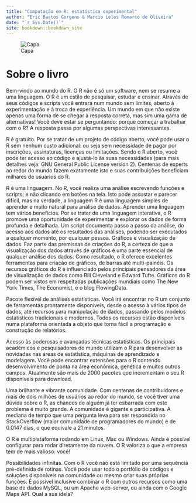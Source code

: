 ```yaml
--- 
title: "Computação em R: estatística experimental"
author: "Eric Bastos Gorgens & Marcio Leles Romarco de Oliveira"
date: "`r Sys.Date()`"
site: bookdown::bookdown_site
---
```


![Capa](./figuras/capa.png)

# Sobre o livro

Bem-vindo ao mundo do R. O R não é só um software, nem se resume a uma linguagem. O R é um estilo de pesquisar, estudar e ensinar. Através de seus códigos e scripts você entrará num mundo sem limites, aberto à experimentação e à troca de experiência. Um mundo em que não existe apenas uma forma de se chegar à resposta correta, mas sim uma gama de alternativas! Você deve estar se perguntando: porque começar a trabalhar com o R? A resposta passa por algumas perspectivas interessantes.

R é gratuito. Por se tratar de um projeto de código aberto, você pode usar o R sem nenhum custo adicional: ou seja sem necessidade de pagar por inscrições, assinaturas, licenças ou limitações. Sendo o R aberto, você pode ter acesso ao código e ajustá-lo às suas necessidades (para mais detalhes veja: GNU General Public License version 2). Centenas de experts ao redor do mundo fazem exatamente isto e suas contribuições beneficiam milhares de usuários do R.

R é uma linguagem. No R, você realiza uma análise escrevendo funções e scripts; e não clicando em botões na tela. Isto pode assustar e parecer difícil, mas na verdade, a linguagem R é uma linguagem simples de aprender e muito natural para análise de dados. Aprender uma linguagem tem vários benefícios. Por se tratar de uma linguagem interativa, o R promove uma oportunidade de experimentar e explorar os dados de forma profunda e detalhada. Um script documenta passo a passo da análise, do acesso aos dados até os resultados das análises, podendo ser executados a qualquer momento, por qualquer pessoa.
Gráficos e visualização de dados. Faz parte das premissas de criações do R, a certeza de que a visualização dos dados através de gráficos é uma parte essencial de qualquer análise dos dados. Como resultado, o R oferece excelentes ferramentas para criação de gráficos, de barras até multi-painéis. Os recursos gráficos do R é influenciado pelos principais pensadores da área de visualização de dados como Bill Cleveland e Edward Tufte. Gráficos do R podem ser vistos em respeitadas publicações mundiais como The New York Times, The Economist, e o blog FlowingData.

Pacote flexível de análises estatísticas. Você irá encontrar no R um conjunto de ferramentas prontamente disponíveis, desde o acesso à vários tipos de dados, até recursos para manipulação de dados, passando pelos modelos estatísticos tradicionais e modernos. Todos os recursos estão disponíveis numa plataforma orientada a objeto que torna fácil a programação e construção de relatórios.

Acesso às poderosas e avançadas técnicas estatísticas. Os principais acadêmicos e pesquisadores do mundo utilizam o R para desenvolver as novidades nas áreas de estatística, máquinas de aprendizado e modelagem. Você pode encontrar extensões para o R contendo desenvolvimento de ponta na área econômica, genética e muitos outros campos. Atualmente são mais de 2000 pacotes que incrementam o seu R disponíveis para download.

Uma brilhante e vibrante comunidade. Com centenas de contribuidores e mais de dois milhões de usuários ao redor do mundo, se você tiver uma dúvida sobre o R, as chances de alguém já ter esbarrada com este problema é muito grande. A comunidade é gigante e participativa. A mediana de tempo que uma pergunta leva para ser respondida no StackOverflow (maior comunidade de programadores do mundo) é de 0.0147 dias, o que equivale a 21 minutos.

O R é multiplataforma rodando em Linux, Mac ou Windows. Ainda é possível configurar para rodar diretamente da nuvem. O R valoriza o que a empresa tem de mais valioso: você!

Possibilidades infinitas. Com o R você não está limitado por uma sequência pré-definida de rotinas. Você pode usar todo o portfólio de códigos e soluções disponíveis na comunidade ou mesmo criar suas próprias funções. É possível inclusive combinar o R com outros recursos como uma base de dados MySQL, ou um Apache web-server, ou ainda com o Google Maps API. Qual a sua ideia?